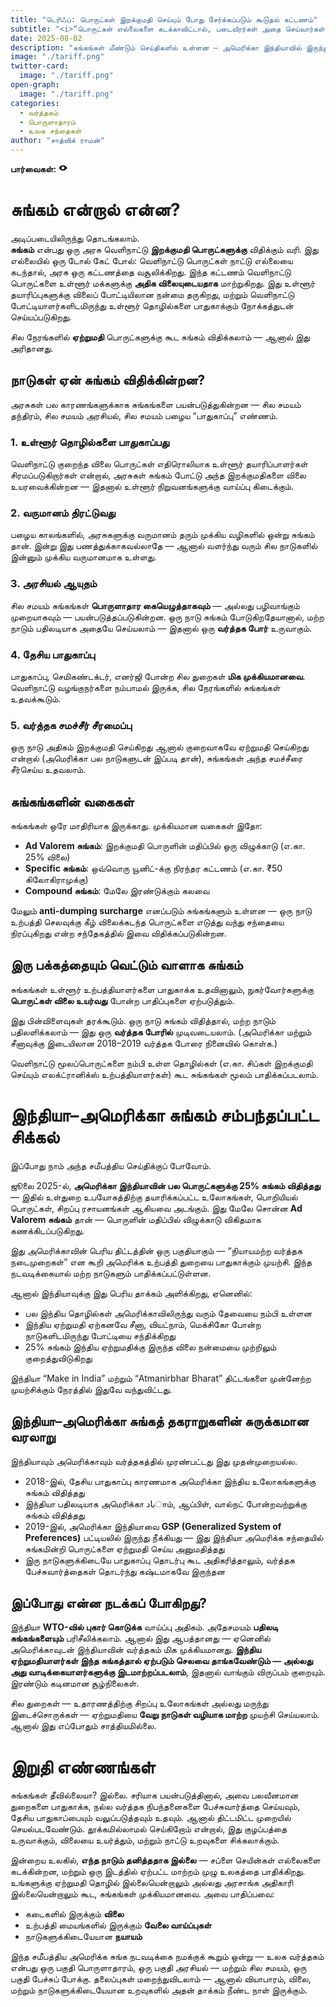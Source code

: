 ```yaml
---
title: "டெரிஃப்: பொருட்கள் இறக்குமதி செய்யும் போது சேர்க்கப்படும் கூடுதல் கட்டணம்"
subtitle: "<i>“பொருட்கள் எல்லைகளை கடக்காவிட்டால், படைவீரர்கள் அதை செய்வார்கள்.“ — ஃப்ரெடெரிக் பாஸ்தியாட்</i>"
date: 2025-08-02
description: "சுங்கங்கள் மீண்டும் செய்திகளில் உள்ளன — அமெரிக்கா இந்தியாவில் இருந்து வரும் பல பொருட்களுக்கு 25% வரி விதித்துள்ளது. ஆனால் சுங்கம் என்பது என்ன? நாடுகள் ஏன் இதைப் போடுகின்றன?"
image: "./tariff.png"
twitter-card:
  image: "./tariff.png"
open-graph:
  image: "./tariff.png"
categories:
  - வர்த்தகம்
  - பொருளாதாரம்
  - உலக சந்தைகள்
author: "சாத்விக் ராமன்"
---
```


<p><b>பார்வைகள்:</b> <svg xmlns="http://www.w3.org/2000/svg" width="1em" height="1em" viewBox="0 0 256 256"><path fill="currentColor" d="M247.31 124.76c-.35-.79-8.82-19.58-27.65-38.41C194.57 61.26 162.88 48 128 48S61.43 61.26 36.34 86.35C17.51 105.18 9 124 8.69 124.76a8 8 0 0 0 0 6.5c.35.79 8.82 19.57 27.65 38.4C61.43 194.74 93.12 208 128 208s66.57-13.26 91.66-38.34c18.83-18.83 27.3-37.61 27.65-38.4a8 8 0 0 0 0-6.5M128 168a40 40 0 1 1 40-40a40 40 0 0 1-40 40"/></svg> <span class="waline-pageview-count"></span></p>

# சுங்கம் என்றால் என்ன?
அடிப்படையிலிருந்து தொடங்கலாம்.  
**சுங்கம்** என்பது ஒரு அரசு வெளிநாட்டு **இறக்குமதி பொருட்களுக்கு** விதிக்கும் வரி. இது எல்லையில் ஒரு டோல் கேட் போல்: வெளிநாட்டு பொருட்கள் நாட்டு எல்லையை கடந்தால், அரசு ஒரு கட்டணத்தை வசூலிக்கிறது. இந்த கட்டணம் வெளிநாட்டு பொருட்களை உள்ளூர் மக்களுக்கு **அதிக விலையுடையதாக** மாற்றுகிறது. இது உள்ளூர் தயாரிப்புகளுக்கு விலைப் போட்டியிலான நன்மை தருகிறது, மற்றும் வெளிநாட்டு போட்டியாளர்களிடமிருந்து உள்ளூர் தொழில்களை பாதுகாக்கும் நோக்கத்துடன் செய்யப்படுகிறது.

சில நேரங்களில் **ஏற்றுமதி** பொருட்களுக்கு கூட சுங்கம் விதிக்கலாம் — ஆனால் இது அரிதானது.

## நாடுகள் ஏன் சுங்கம் விதிக்கின்றன?
அரசுகள் பல காரணங்களுக்காக சுங்கங்களை பயன்படுத்துகின்றன — சில சமயம் தந்திரம், சில சமயம் அரசியல், சில சமயம் பழைய “பாதுகாப்பு” எண்ணம்.

### 1. உள்ளூர் தொழில்களை பாதுகாப்பது
வெளிநாட்டு குறைந்த விலை பொருட்கள் எதிரொலியாக உள்ளூர் தயாரிப்பாளர்கள் சிரமப்படுகிறார்கள் என்றால், அரசுகள் சுங்கம் போட்டு அந்த இறக்குமதிகளை விலை உயரவைக்கின்றன — இதனால் உள்ளூர் நிறுவனங்களுக்கு வாய்ப்பு கிடைக்கும்.

### 2. வருமானம் திரட்டுவது
பழைய காலங்களில், அரசுகளுக்கு வருமானம் தரும் முக்கிய வழிகளில் ஒன்று சுங்கம் தான். இன்று இது பணத்துக்காகவல்லாதே — ஆனால் வளர்ந்து வரும் சில நாடுகளில் இன்னும் முக்கிய வருமானமாக உள்ளது.

### 3. அரசியல் ஆயுதம்
சில சமயம் சுங்கங்கள் **பொருளாதார கையெழுத்தாகவும்** — அல்லது பழிவாங்கும் முறையாகவும் — பயன்படுத்தப்படுகின்றன. ஒரு நாடு சுங்கம் போடுகிறதேயானால், மற்ற நாடும் பதிலடியாக அதையே செய்யலாம் — இதனால் ஒரு **வர்த்தக போர்** உருவாகும்.

### 4. தேசிய பாதுகாப்பு
பாதுகாப்பு, செமிகண்டக்டர், எனர்ஜி போன்ற சில துறைகள் **மிக முக்கியமானவை**. வெளிநாட்டு வழங்குநர்களை நம்பாமல் இருக்க, சில நேரங்களில் சுங்கங்கள் உதவக்கூடும்.

### 5. வர்த்தக சமச்சீர் சீரமைப்பு
ஒரு நாடு அதிகம் இறக்குமதி செய்கிறது ஆனால் குறைவாகவே ஏற்றுமதி செய்கிறது என்றால் (அமெரிக்கா பல நாடுகளுடன் இப்படி தான்), சுங்கங்கள் அந்த சமச்சீரை சீர்செய்ய உதவலாம்.

## சுங்கங்களின் வகைகள்
சுங்கங்கள் ஒரே மாதிரியாக இருக்காது. முக்கியமான வகைகள் இதோ:

* **Ad Valorem சுங்கம்**: இறக்குமதி பொருளின் மதிப்பில் ஒரு விழுக்காடு (எ.கா. 25% விலை)
* **Specific சுங்கம்**: ஒவ்வொரு யூனிட்-க்கு நிரந்தர கட்டணம் (எ.கா. ₹50 கிலோகிராமுக்கு)
* **Compound சுங்கம்**: மேலே இரண்டுக்கும் கலவை

மேலும் **anti-dumping surcharge** எனப்படும் சுங்கங்களும் உள்ளன — ஒரு நாடு உற்பத்தி செலவுக்கு கீழ் விலைக்கடந்த பொருட்களை எடுத்து வந்து சந்தையை நிரப்புகிறது என்ற சந்தேகத்தில் இவை விதிக்கப்படுகின்றன.

## இரு பக்கத்தையும் வெட்டும் வாளாக சுங்கம்
சுங்கங்கள் உள்ளூர் உற்பத்தியாளர்களை பாதுகாக்க உதவினாலும், நுகர்வோர்களுக்கு **பொருட்கள் விலை உயர்வது** போன்ற பாதிப்புகளை ஏற்படுத்தும்.

இது பின்விளைவுகள் தரக்கூடும். ஒரு நாடு சுங்கம் விதித்தால், மற்ற நாடும் பதிலளிக்கலாம் — இது ஒரு **வர்த்தக போரில்** முடிவடையலாம். (அமெரிக்கா மற்றும் சீனாவுக்கு இடையிலான 2018–2019 வர்த்தக போரை நினைவில் கொள்க.)

வெளிநாட்டு மூலப்பொருட்களை நம்பி உள்ள தொழில்கள் (எ.கா. சிப்கள் இறக்குமதி செய்யும் எலக்ட்ரானிக்ஸ் உற்பத்தியாளர்கள்) கூட சுங்கங்கள் மூலம் பாதிக்கப்படலாம்.

# இந்தியா–அமெரிக்கா சுங்கம் சம்பந்தப்பட்ட சிக்கல்
இப்போது நாம் அந்த சமீபத்திய செய்திக்குப் போவோம்.

ஜூலை 2025-ல், **அமெரிக்கா இந்தியாவின் பல பொருட்களுக்கு 25% சுங்கம் விதித்தது** — இதில் உள்துறை உபயோகத்திற்கு தயாரிக்கப்பட்ட உலோகங்கள், பொறியியல் பொருட்கள், சிறப்பு ரசாயனங்கள் ஆகியவை அடங்கும். இது மேலே சொன்ன **Ad Valorem சுங்கம்** தான் — பொருளின் மதிப்பில் விழுக்காடு விகிதமாக கணக்கிடப்படுகிறது.

இது அமெரிக்காவின் பெரிய திட்டத்தின் ஒரு பகுதியாகும் — “நியாயமற்ற வர்த்தக நடைமுறைகள்” என கூறி அமெரிக்க உற்பத்தி துறையை பாதுகாக்கும் முயற்சி. இந்த நடவடிக்கையால் மற்ற நாடுகளும் பாதிக்கப்பட்டுள்ளன.

ஆனால் இந்தியாவுக்கு இது பெரிய தாக்கம் அளிக்கிறது, ஏனெனில்:

* பல இந்திய தொழில்கள் அமெரிக்காவிலிருந்து வரும் தேவையை நம்பி உள்ளன  
* இந்திய ஏற்றுமதி ஏற்கனவே சீனா, வியட்நாம், மெக்சிகோ போன்ற நாடுகளிடமிருந்து போட்டியை சந்திக்கிறது  
* 25% சுங்கம் இந்திய ஏற்றுமதிக்கு இருந்த விலை நன்மையை முற்றிலும் குறைத்துவிடுகிறது  

இந்தியா “Make in India” மற்றும் “Atmanirbhar Bharat” திட்டங்களை முன்னேற்ற முயற்சிக்கும் நேரத்தில் இதுவே வந்துவிட்டது.

## இந்தியா–அமெரிக்கா சுங்கத் தகராறுகளின் சுருக்கமான வரலாறு
இந்தியாவும் அமெரிக்காவும் வர்த்தகத்தில் முரண்பட்டது இது முதன்முறையல்ல.

* 2018-இல், தேசிய பாதுகாப்பு காரணமாக அமெரிக்கா இந்திய உலோகங்களுக்கு சுங்கம் விதித்தது  
* இந்தியா பதிலடியாக அமெரிக்கா بادாம், ஆப்பிள், வால்நட் போன்றவற்றுக்கு சுங்கம் விதித்தது  
* 2019-இல், அமெரிக்கா இந்தியாவை **GSP (Generalized System of Preferences)** பட்டியலில் இருந்து நீக்கியது — இது இந்தியா அமெரிக்க சந்தையில் சுங்கமின்றி பொருட்களை ஏற்றுமதி செய்ய அனுமதித்தது  
* இரு நாடுகளுக்கிடையே பாதுகாப்பு தொடர்பு கூட அதிகரித்தாலும், வர்த்தக பேச்சுவார்த்தைகள் தொடர்ந்து கஷ்டமாகவே இருந்தன  

## இப்போது என்ன நடக்கப் போகிறது?
இந்தியா **WTO-வில் புகார் கொடுக்க** வாய்ப்பு அதிகம். அதேசமயம் **பதிலடி சுங்கங்களையும்** பரிசீலிக்கலாம். ஆனால் இது ஆபத்தானது — ஏனெனில் அமெரிக்காவுடன் இந்தியாவின் வர்த்தகம் மிக முக்கியமானது. **இந்திய ஏற்றுமதியாளர்கள் இந்த சுங்கத்தால் ஏற்படும் செலவை தாங்கவேண்டும் — அல்லது அது வாடிக்கையாளர்களுக்கு இடமாற்றப்படலாம்**, இதனால் வாங்கும் விருப்பம் குறையும். இரண்டும் கடினமான சூழ்நிலைகள்.

சில துறைகள் — உதாரணத்திற்கு சிறப்பு உலோகங்கள் அல்லது மருந்து இடைச்சொருக்கள் — ஏற்றுமதியை **வேறு நாடுகள் வழியாக மாற்ற** முயற்சி செய்யலாம். ஆனால் இது எப்போதும் சாத்தியமில்லை.

# இறுதி எண்ணங்கள்
சுங்கங்கள் தீவில்லையா? இல்லை. சரியாக பயன்படுத்தினால், அவை பலவீனமான துறைகளை பாதுகாக்க, நல்ல வர்த்தக நிபந்தனைகளை பேச்சுவார்த்தை செய்யவும், தேசிய பாதுகாப்பையும் வலுப்படுத்தவும் உதவும். ஆனால் திட்டமிட்ட முறையில் செயல்படவேண்டும். தூக்கமில்லாமல் செய்கிறோம் என்றால், இது குழப்பத்தை உருவாக்கும், விலையை உயர்த்தும், மற்றும் நாட்டு உறவுகளை சிக்கலாக்கும்.

இன்றைய உலகில், **எந்த நாடும் தனித்ததாக இல்லை** — சப்ளை செயின்கள் எல்லைகளை கடக்கின்றன, மற்றும் ஒரு இடத்தில் ஏற்பட்ட மாற்றம் முழு உலகத்தை பாதிக்கிறது. உங்களுக்கு ஏற்றுமதி தொழில் இல்லையென்றாலும் அல்லது அரசாங்க அதிகாரி இல்லையென்றாலும் கூட, சுங்கங்கள் முக்கியமானவை. அவை பாதிப்பவை:

* கடைகளில் இருக்கும் **விலை**  
* உற்பத்தி மையங்களில் இருக்கும் **வேலை வாய்ப்புகள்**  
* நாடுகளுக்கிடையேயான **நயாயம்**  

இந்த சமீபத்திய அமெரிக்க சுங்க நடவடிக்கை நமக்குக் கூறும் ஒன்று — உலக வர்த்தகம் என்பது ஒரு பகுதி பொருளாதாரம், ஒரு பகுதி அரசியல் — மற்றும் சில சமயம், ஒரு பகுதி பேச்சுப் போக்கு. தலைப்புகள் மறைந்துவிடலாம் — ஆனால் வியாபாரம், விலை, மற்றும் நாடுகளுக்கிடையேயான உறவுகளில் அதன் தாக்கம் நீண்ட நாள் இருக்கும்.
